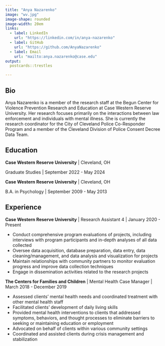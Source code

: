 ---
title: "Anya Nazarenko"
image: "wv.jpg"
image-shape: rounded
image-width: 20em
links:
  - label: LinkedIn
    url: "https://linkedin.com/in/anya-nazarenko"
  - label: GitHub
    url: "https://github.com/AnyaNazarenko"
  - label: Email
    url: "mailto:anya.nazarenko@case.edu"
output:
  postcards::trestles

---
 
## Bio

Anya Nazarenko is a member of the research staff at the Begun Center for Violence Prevention Research and Education at Case Western Reserve University. Her research focuses primarily on the interactions between law enforcement and individuals with mental illness. She is currently the research coordinator for the City of Cleveland Police Co-Responder Program and a member of the Cleveland Division of Police Consent Decree Data Team. 


## Education

**Case Western Reserve University** | Cleveland, OH

Graduate Studies  |  September 2022 - May 2024

**Case Western Reserve University** | Cleveland, OH

B.A. in Psychology | September 2009 - May 2013

## Experience

**Case Western Reserve University** | Research Assistant 4 | January 2020 - Present

- Conduct comprehensive program evaluations of projects, including interviews with program participants and in-depth analyses of all data collected
- Oversee data acquisition, database preparation, data entry, data cleaning/management, and data analysis and visualization for projects
- Maintain relationships with community partners to monitor evaluation progress and improve data collection techniques
- Engage in dissemination activities related to the research projects

**The Centers for Families and Children** | Mental Health Case Manager | March 2018 - December 2019

- Assessed clients’ mental health needs and coordinated treatment with other mental health staff
- Facilitated clients’ development of daily living skills
- Provided mental health interventions to clients that addressed symptoms, behaviors, and thought processes to eliminate barriers to seeking or maintaining education or employment
- Advocated on behalf of clients within various community settings
- Coordinated and assisted clients during crisis management and stabilization

